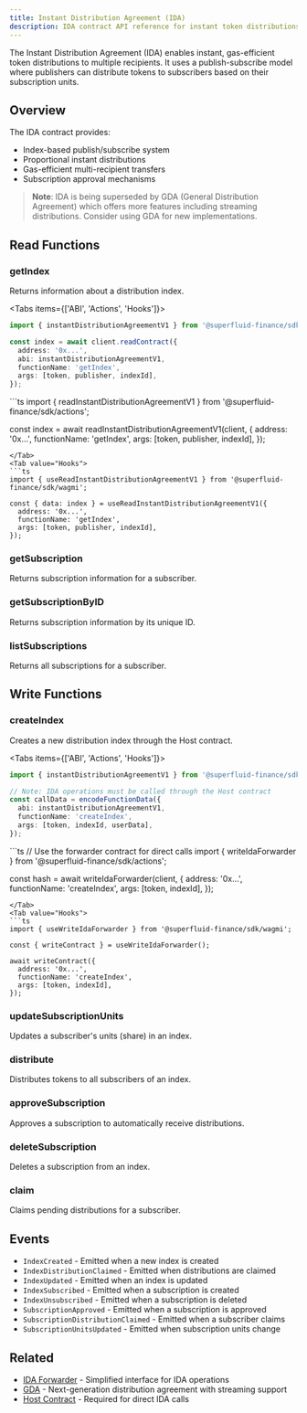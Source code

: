```yaml
---
title: Instant Distribution Agreement (IDA)
description: IDA contract API reference for instant token distributions
---
```



The Instant Distribution Agreement (IDA) enables instant, gas-efficient token distributions to multiple recipients. It uses a publish-subscribe model where publishers can distribute tokens to subscribers based on their subscription units.

## Overview

The IDA contract provides:
- Index-based publish/subscribe system
- Proportional instant distributions
- Gas-efficient multi-recipient transfers
- Subscription approval mechanisms

> **Note**: IDA is being superseded by GDA (General Distribution Agreement) which offers more features including streaming distributions. Consider using GDA for new implementations.

## Read Functions

### getIndex

Returns information about a distribution index.

<Tabs items={['ABI', 'Actions', 'Hooks']}>
<Tab value="ABI">
```ts
import { instantDistributionAgreementV1 } from '@superfluid-finance/sdk/abi';

const index = await client.readContract({
  address: '0x...',
  abi: instantDistributionAgreementV1,
  functionName: 'getIndex',
  args: [token, publisher, indexId],
});
```
</Tab>
<Tab value="Actions">
```ts
import { readInstantDistributionAgreementV1 } from '@superfluid-finance/sdk/actions';

const index = await readInstantDistributionAgreementV1(client, {
  address: '0x...',
  functionName: 'getIndex',
  args: [token, publisher, indexId],
});
```
</Tab>
<Tab value="Hooks">
```ts
import { useReadInstantDistributionAgreementV1 } from '@superfluid-finance/sdk/wagmi';

const { data: index } = useReadInstantDistributionAgreementV1({
  address: '0x...',
  functionName: 'getIndex',
  args: [token, publisher, indexId],
});
```
</Tab>
</Tabs>

### getSubscription

Returns subscription information for a subscriber.

### getSubscriptionByID

Returns subscription information by its unique ID.

### listSubscriptions

Returns all subscriptions for a subscriber.

## Write Functions

### createIndex

Creates a new distribution index through the Host contract.

<Tabs items={['ABI', 'Actions', 'Hooks']}>
<Tab value="ABI">
```ts
import { instantDistributionAgreementV1 } from '@superfluid-finance/sdk/abi';

// Note: IDA operations must be called through the Host contract
const callData = encodeFunctionData({
  abi: instantDistributionAgreementV1,
  functionName: 'createIndex',
  args: [token, indexId, userData],
});
```
</Tab>
<Tab value="Actions">
```ts
// Use the forwarder contract for direct calls
import { writeIdaForwarder } from '@superfluid-finance/sdk/actions';

const hash = await writeIdaForwarder(client, {
  address: '0x...',
  functionName: 'createIndex',
  args: [token, indexId],
});
```
</Tab>
<Tab value="Hooks">
```ts
import { useWriteIdaForwarder } from '@superfluid-finance/sdk/wagmi';

const { writeContract } = useWriteIdaForwarder();

await writeContract({
  address: '0x...',
  functionName: 'createIndex',
  args: [token, indexId],
});
```
</Tab>
</Tabs>

### updateSubscriptionUnits

Updates a subscriber's units (share) in an index.

### distribute

Distributes tokens to all subscribers of an index.

### approveSubscription

Approves a subscription to automatically receive distributions.

### deleteSubscription

Deletes a subscription from an index.

### claim

Claims pending distributions for a subscriber.

## Events

- `IndexCreated` - Emitted when a new index is created
- `IndexDistributionClaimed` - Emitted when distributions are claimed
- `IndexUpdated` - Emitted when an index is updated
- `IndexSubscribed` - Emitted when a subscription is created
- `IndexUnsubscribed` - Emitted when a subscription is deleted
- `SubscriptionApproved` - Emitted when a subscription is approved
- `SubscriptionDistributionClaimed` - Emitted when a subscriber claims
- `SubscriptionUnitsUpdated` - Emitted when subscription units change

## Related

- [IDA Forwarder](/docs/api/essential/ida-forwarder) - Simplified interface for IDA operations
- [GDA](/docs/api/advanced/gda) - Next-generation distribution agreement with streaming support
- [Host Contract](/docs/api/advanced/host) - Required for direct IDA calls